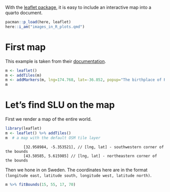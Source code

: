 With the [leaflet package](https://r-graph-gallery.com/package/leaflet.html), it is easy to include an interactive map into a quarto document.

```r
pacman::p_load(here, leaflet)
here::i_am("images_in_R_plots.qmd")
```

# First map

This example is taken from their [documentation](https://rstudio.github.io/leaflet/articles/leaflet.html).


```r
m <- leaflet()
m <- addTiles(m)
m <- addMarkers(m, lng=174.768, lat=-36.852, popup="The birthplace of R")
m
```


# Let's find SLU on the map

First we render a map of the entire world.

```r
library(leaflet)
m <- leaflet() %>% addTiles()
m  # a map with the default OSM tile layer
```

            [32.958984, -5.353521], // [lng, lat] - southwestern corner of the bounds
            [43.50585, 5.615985] // [lng, lat] - northeastern corner of the bounds
Then we hone in on Sweden. The coordinates here are in the format `(longitude east, latitude south, longitude west, latitude north)`. 

```r
m %>% fitBounds(15, 55, 17, 70)
```